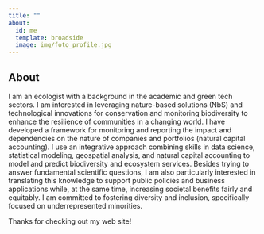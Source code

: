 ```yaml
---
title: ""
about:
  id: me
  template: broadside
  image: img/foto_profile.jpg
---
```


:::{#me}

## About

I am an ecologist with a background in the academic and green tech sectors. I am interested in leveraging nature-based solutions (NbS) and technological innovations for conservation and monitoring biodiversity to enhance the resilience of communities in a changing world. I have developed a framework for monitoring and reporting the impact and dependencies on the nature of companies and portfolios (natural capital accounting). I use an integrative approach combining skills in data science, statistical modeling, geospatial analysis, and natural capital accounting to model and predict biodiversity and ecosystem services. Besides trying to answer fundamental scientific questions, I am also particularly interested in translating this knowledge to support public policies and business applications while, at the same time, increasing societal benefits fairly and equitably. I am committed to fostering diversity and inclusion, specifically focused on underrepresented minorities. 

:::

Thanks for checking out my web site!
